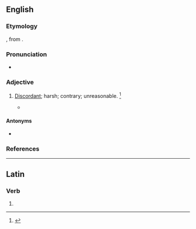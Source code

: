==English==

===Etymology===
{{prefix|en|ab|sonant|t1=away|t2=voiced sound}}, from {{etyl|la|en}} {{m|la|sonare||sound}}.

===Pronunciation===
* {{a|US}} {{IPA|en|/ˈæb.sə.nn̩t/|/ˈæb.snn̩t/}}

===Adjective===
{{en-adj}}

# {{lb|en|now|_|rare}} [[discordant|Discordant]]; harsh; contrary; unreasonable. {{defdate|First attested in the mid 16th century.}}<ref name=SOED>{{R:SOED5|page=9}}</ref>
#* {{quote-book|en|author={{w|Francis Quarles}}|passage='''absonant''' to nature|year=1644-1646|title=Boanerges and Barnabas—Wine and Oyle for ... afflicted Soules|chapter=The Mourners Calamity}}

====Antonyms====
* {{l|en|consonant}}

===References===
<references/>

----

==Latin==

===Verb===
{{la-verb-form|absonant}}

# {{inflection of|la|absonō||3|p|pres|act|ind}}